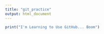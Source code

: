 ```yaml
---
title: "git_practice"
output: html_document
---
```


```r
print("I'm Learning to Use GitHub... Boom")
```

